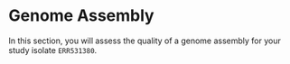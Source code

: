 # Genome Assembly {#sec-assembly}

In this section, you will assess the quality of a genome assembly for your study isolate `ERR531380`.

